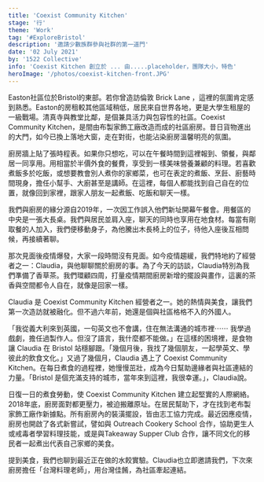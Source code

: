 ```yaml
---
title: 'Coexist Community Kitchen'
stage: '行'
theme: 'Work'
tag: '#ExploreBristol'
description: '邀請少數族群參與社群的第一道門'
date: '02 July 2021'
by: '1522 Collective'
info: 'Coexist Kitchen 創立於 ... 由.....placeholder，團隊大小，特色' 
heroImage: '/photos/coexist-kitchen-front.JPG'
---
```

Easton社區位於Bristol的東部。若你曾造訪倫敦 Brick Lane ，這裡的氛圍肯定感到熟悉。Easton的房租較其他區域稍低，居民來自世界各地，更是大學生租屋的一級戰場。清真寺與教堂比鄰，是個兼具活力與包容性的社區。Coexist Community Kitchen，是間由布製家飾工廠改造而成的社區廚房。昔日貨物進出的大門，如今已換上落地大窗，走在對街，也能沾染廚房溫馨明亮的氛圍。


<StyledImage src="coexist-kitchen-menu.jpg" caption="placeholder"/>

<StyledImage src="meal.jpg" caption="placeholder"/>

<StyledImage src="coexist-kitchen-claudia.jpg" caption="placeholder"/>

廚房牆上貼了張時程表。如果你只想吃，可以在午餐時間到這裡報到、領餐，與鄰居一同享用。用相當於半價外食的餐費，享受到一樣美味營養兼顧的料理。若喜歡煮飯多於吃飯，或想要教會別人煮你的家鄉菜，也可在表定的煮飯、烹飪、廚藝時間現身，擔任小幫手、大廚甚至是講師。在這裡，每個人都能找到自己自在的位置，就像回到家裡，跟家人朋友一起煮飯、吃飯和聊天一樣。

我們與廚房的緣分源自2019年，一次因工作誤入他們新址開幕午餐會。用餐區的中央是一張大長桌。我們與居民並肩入座，聊天的同時也享用在地食材。每當有剛取餐的人加入，我們便移動身子，為他騰出木長椅上的位子，待他入座後互相問候，再接續著聊。

那次見面後疫情爆發，大家一段時間沒有見面。如今疫情趨緩，我們特地約了經營者之一：Claudia，與他聊聊關於廚房的事。為了今天的訪談，Claudia特別為我們準備了香草茶。我們環顧四周，打量疫情期間廚房新增的擺設與畫作，這裏的茶香與空間都令人自在，就像是回家一樣。

Claudia 是 Coexist Community Kitchen 經營者之一。她的熱情與美食，讓我們第一次造訪就被融化。但不過六年前，她還是個與社區格格不入的外國人。

「我從義大利來到英國，一句英文也不會講，住在無法溝通的城市裡⋯⋯  我學過戲劇，擔任過製作人。但沒了語言，我什麼都不能做。」在這樣的困境裡，是食物讓 Claudia 在 Bristol  站穩腳跟。「幾個月後，我找了幾個朋友，一起學英文、學彼此的飲食文化。」又過了幾個月，Claudia 遇上了 Coexist Community  Kitchen。在每日煮食的過程裡，她慢慢茁壯，成為今日幫助邊緣者與社區連結的力量。「Bristol 是個充滿支持的城市，當年來到這裡，我很幸運。」，Claudia說。

<Quote quote="藉由煮飯，我不需使用太多英文單字，就能讓大家知道我是誰、我從哪裡來" name="Claudia" />

日復一日的煮食勞動，使  Coexist Community Kitchen  建立起堅實的人際網絡。2018年底，廚房面對都更壓力，被迫搬離原址。在居民幫助下，才在找到老布製家飾工廠作新據點。所有廚房內的裝潢擺設，皆由志工協力完成。最近因應疫情，廚房也開啟了各式新嘗試，譬如與 Outreach Cookery School 合作，協助更生人或戒毒者學習料理技能，或是與Takeaway Supper Club 合作，讓不同文化的移民者一起煮出代表自己家鄉的美食。

提到美食，我們也聊到最近正在做的水餃實驗。Claudia也立即邀請我們，下次來廚房擔任「台灣料理老師」，用台灣佳餚，為社區牽起連結。
